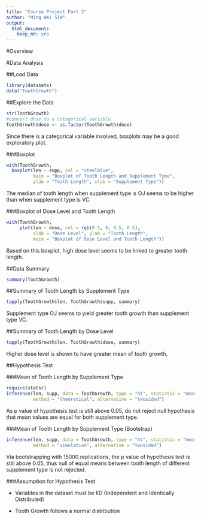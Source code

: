 ```yaml
---
title: "Course Project Part 2"
author: "Ming Wei SIW"
output:
  html_document: 
    keep_md: yes
---
```


#Overview


#Data Analysis

##Load Data

```r
library(datasets)
data("ToothGrowth")
```

##Explore the Data

```r
str(ToothGrowth)
#convert dose to a categorical variable
ToothGrowth$dose <- as.factor(ToothGrowth$dose)
```

Since there is a categorical variable involved, boxplots may be a good exploratory plot.

###Boxplot

```r
with(ToothGrowth,
  boxplot(len ~ supp, col = "steelblue", 
          main = "Boxplot of Tooth Length and Supplement Type",
          ylab = "Tooth Length", xlab = "Supplement Type"))
```

The median of tooth length when supplement type is OJ seems to be higher than when supplement type is VC.

###Boxplot of Dose Level and Tooth Length

```r
with(ToothGrowth,
     plot(len ~ dose, col = rgb(0.5, 0, 0.5, 0.5), 
          xlab = "Dose Level", ylab = "Tooth Length",
          main = "Boxplot of Dose Level and Tooth Length"))
```

Based on this boxplot, high dose level seems to be linked to greater tooth length.

##Data Summary

```r
summary(ToothGrowth)
```

##Summary of Tooth Length by Supplement Type

```r
tapply(ToothGrowth$len, ToothGrowth$supp, summary)
```

Supplement type OJ seems to yield greater tooth growth than supplement type VC.

##Summary of Tooth Length by Dose Level

```r
tapply(ToothGrowth$len, ToothGrowth$dose, summary)
```

Higher dose level is shown to have greater mean of tooth growth.

##Hypothesis Test

###Mean of Tooth Length by Supplement Type

```r
require(statsr)
inference(len, supp, data = ToothGrowth, type = "ht", statistic = "mean",
          method = "theoretical", alternative = "twosided")
```

As p value of hypothesis test is still above 0.05, do not reject null hypothesis that mean values are equal for both supplement type.

###Mean of Tooth Length by Supplement Type (Bootstrap)

```r
inference(len, supp, data = ToothGrowth, type = "ht", statistic = "mean",
          method = "simulation", alternative = "twosided")
```

Via bootstrapping with 15000 replications, the p value of hypothesis test is still above 0.05, thus null of equal means between tooth length of different supplement type is not rejected.

###Assumption for Hypothesis Test

- Variables in the dataset must be IID (Independent and Identically Distributed)

- Tooth Growth follows a normal distribution


